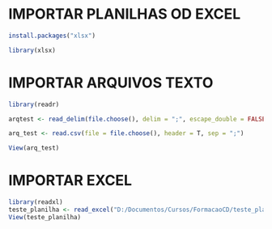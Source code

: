 
# IMPORTAR PLANILHAS OD EXCEL
```r

install.packages("xlsx")

library(xlsx)

```


# IMPORTAR ARQUIVOS TEXTO

```r


library(readr)

arqtest <- read_delim(file.choose(), delim = ";", escape_double = FALSE, trim_ws = TRUE)

arq_test <- read.csv(file = file.choose(), header = T, sep = ";")

View(arq_test)


```


# IMPORTAR EXCEL

```r

library(readxl)
teste_planilha <- read_excel("D:/Documentos/Cursos/FormacaoCD/teste_planilha.xlsx")
View(teste_planilha)


```



